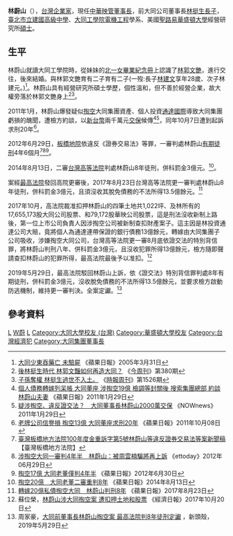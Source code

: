 {{Infobox Person
| name = 林蔚山
| image = 大同公司董事長林蔚山.jpg
| caption = 
| birth_date = {{birth year and age|1946|7|11}}
| birth_place = {{TWN}}
| 国籍       = {{ROC}}
| 籍贯       = 
| alma_mater = [[臺北市立建國高級中學|臺北市立建國高級中學]]、[[大同工學院|大同工學院]][[電機工程|電機工程]]學系、美國[[聖路易華盛頓大學|聖路易華盛頓大學]]經營研究所[[碩士|碩士]]
| occupation = [[中華映管|中華映管]][[董事長|董事長]]
| networth = 
| 父母 = [[林挺生|林挺生]]
| spouse = [[林郭文艷|林郭文艷]]
| children = 長子[[林建文|林建文]]（1977年-2005年3月24日）享年28歲、次子林建元。
|signature=
| website = 
| footnotes =
}}
'''林蔚山'''（{{bd|1946年|7月11日||||catIdx=林}}），[[台灣|台灣]][[企業家|企業家]]，現任[[中華映管|中華映管]][[董事長|董事長]]，前大同公司董事長[[林挺生|林挺生]][[長子|長子]]，[[臺北市立建國高級中學|臺北市立建國高級中學]]、[[大同工學院|大同工學院]][[電機工程|電機工程]]學系、美國[[聖路易華盛頓大學|聖路易華盛頓大學]]經營研究所[[碩士|碩士]]。

==生平==
林蔚山就讀大同工學院時，從妹妹的[[北一女|北一女]][[畢業紀念冊|畢業紀念冊]]上認識了[[林郭文艷|林郭文艷]]，進行交往，後來結婚。與林郭文艷育有二子育有二子(一歿:長子[[林建文|林建文]]享年28歲、次子林建元。)<ref>[https://www.appledaily.com.tw/headline/20050331/J45AELPLH7PCLT6ZUAYEBVT6YM/ 大同少東吞藥亡 未驗屍] {{Wayback|url=https://www.appledaily.com.tw/headline/20050331/J45AELPLH7PCLT6ZUAYEBVT6YM/ |date=20171003154250 }}《蘋果日報》2005年3月31日</ref>。林蔚山具有經營研究所碩士學歷，個性溫和，但不善於經營企業，故大權旁落於林郭文艷身上<ref>[http://www.books.com.tw/magazine/item/today0408.htm 後林挺生時代 林郭文豔如何再造大同？] {{webarchive|url=https://web.archive.org/web/20110203173201/http://www.books.com.tw/magazine/item/today0408.htm |date=2011-02-03 }}《[[今周刊|今周刊]]》第380期 </ref><ref>[http://magazine.sina.com/bg/chinatimesweekly/1526/2007-05-22/ba33764.html 子孫奪權 林挺生過世不入土。] {{Wayback|url=http://magazine.sina.com/bg/chinatimesweekly/1526/2007-05-22/ba33764.html |date=20190721203739 }}《[[時報周刊|時報周刊]]》第1526期</ref>。

2011年1月，林蔚山爆發疑似[[掏空|掏空]]大同集團資產、個人投資[[通達國際|通達國際]]導致大同集團虧損的醜聞，遭檢方約談，以[[新台幣|新台幣]]兩千萬元[[交保|交保]]候傳<ref>[http://tw.nextmedia.com/applenews/article/art_id/33149007/IssueID/20110129 個人債務轉嫁列呆帳 大同董座 涉掏空19億 檢調等封關後 搜索集團總部 約談林蔚山夫妻] {{Wayback|url=http://tw.nextmedia.com/applenews/article/art_id/33149007/IssueID/20110129 |date=20110131052639 }}《蘋果日報》2011年1月29日</ref><ref>[http://www.nownews.com/2011/01/29/138-2685888.htm 疑涉掏空、違反證交法？　大同董事長林蔚山2000萬交保] {{Wayback|url=http://www.nownews.com/2011/01/29/138-2685888.htm |date=20110201053411 }}《NOWnews》2011年1月29日</ref>，同年10月7日遭到起訴求刑20年<ref>[http://www.appledaily.com.tw/appledaily/article/headline/20111008/33724665 老牌公司信譽損 掏空13億 大同董座求刑20年] {{Wayback|url=http://www.appledaily.com.tw/appledaily/article/headline/20111008/33724665 |date=20170622195930 }}《蘋果日報》2011年10月08日</ref>。

2012年6月29日，[[板橋地院|板橋地院]]依違反《證券交易法》等罪，一審判處林蔚山[[有期徒刑|有期徒刑]]4年6個月<ref>[http://pcd.judicial.gov.tw/?newsType=1&SEQNO=93034 臺灣板橋地方法院100年度金重訴字第5號林蔚山等違反證券交易法等案新聞稿] {{Wayback|url=http://pcd.judicial.gov.tw/?newsType=1&SEQNO=93034 |date=20190519112120 }}【臺灣板橋地方法院】</ref><ref>[http://www.ettoday.net/news/20120629/68197.htm 涉掏空大同一審判4年半　林蔚山：被周雲楠騙將再上訴] {{Wayback|url=http://www.ettoday.net/news/20120629/68197.htm |date=20190526220855 }}《ettoday》2012年06月29日</ref><ref>[http://www.appledaily.com.tw/appledaily/article/headline/20120630/34336403/ 掏空17億 大同老董僅判4年半] {{Wayback|url=http://www.appledaily.com.tw/appledaily/article/headline/20120630/34336403/ |date=20161011225842 }}《蘋果日報》2012年6月30日</ref>。

2014年8月13日，二審[[台灣高等法院|台灣高等法院]]判處林蔚山8年徒刑，併科罰金3億元。<ref>[http://www.appledaily.com.tw/realtimenews/article/new/20140813/450623/ 掏空20億　大同老董二審重判8年] {{Wayback|url=http://www.appledaily.com.tw/realtimenews/article/new/20140813/450623/ |date=20161011224701 }}《蘋果日報》2014年8月13日</ref>。

案經[[最高法院_(中華民國)|最高法院]]發回高院更審後，2017年8月23日台灣高等法院更一審判處林蔚山8年徒刑，併科罰金3億元，且須沒收其脫免債務的不法所得13.5億餘元。<ref>[http://www.appledaily.com.tw/realtimenews/article/local/20170823/1188489/%E8%BD%89%E5%AB%8120%E5%84%84%E7%A7%81%E5%82%B5%E6%8E%8F%E7%A9%BA%E5%A4%A7%E5%90%8C%E3%80%80%E6%9E%97%E8%94%9A%E5%B1%B1%E5%88%A4%E5%88%918%E5%B9%B4 轉嫁20億私債掏空大同　林蔚山判刑8年] {{Wayback|url=http://www.appledaily.com.tw/realtimenews/article/local/20170823/1188489/%E8%BD%89%E5%AB%8120%E5%84%84%E7%A7%81%E5%82%B5%E6%8E%8F%E7%A9%BA%E5%A4%A7%E5%90%8C%E3%80%80%E6%9E%97%E8%94%9A%E5%B1%B1%E5%88%A4%E5%88%918%E5%B9%B4 |date=20170826051410 }}《蘋果日報》2017年8月23日</ref>

2017年10月，高法院裁准扣押林蔚山的四筆土地共1,022坪、及林所有的17,655,173股大同公司股票、和79,172股華映公司股票，這是刑法沒收新制上路後，第一位上市公司負責人因涉掏空公司被新制查扣財產案子。這主因是林投資通達公司大賠，竟將個人為通達連帶保證的銀行債務13億餘元，轉嫁由大同集團子公司吸收，涉嫌掏空大同公司，台灣高等法院更一審8月底依證交法的特別背信罪，將林蔚山判刑八年、併科罰金3億元，且沒收犯罪所得13億餘元，檢方隨即聲請查扣林蔚山的犯罪所得，最高法院最後予以准扣。<ref>蘇位榮，[https://money.udn.com/money/story/5641/2768202 林蔚山涉大同掏空案 遭扣押土地和股票] {{Wayback|url=https://money.udn.com/money/story/5641/2768202 |date=20190520020914 }}《經濟日報》2017年10月20日</ref>

2019年5月29日，最高法院駁回林蔚山上訴，依《證交法》特別背信罪判處8年有期徒刑，併科罰金3億元，沒收脫免債務的不法所得13.5億餘元，並要求檢方啟動防逃機制，維持更一審判決。全案定讞。<ref>周家豪，[https://newtalk.tw/news/view/2019-05-29/253203 大同前董事長林蔚山掏空案 最高法院判8年徒刑定讞] {{Wayback|url=https://newtalk.tw/news/view/2019-05-29/253203 |date=20201101020626 }}，新頭殼，2019年5月29日</ref>

== 參考資料 ==
{{Reflist|2}}



[[Category:台灣企業家|L]]
[[Category:林尚志家族|W蔚]]
[[Category:臺灣省立臺北建國中學校友|L]]
[[Category:大同大學校友_(台灣)|Category:大同大學校友 (台灣)]]
[[Category:華盛頓大學校友|Category:華盛頓大學校友]]
[[Category:台灣經濟犯|Category:台灣經濟犯]]
[[Category:大同集團董事長|Category:大同集團董事長]]